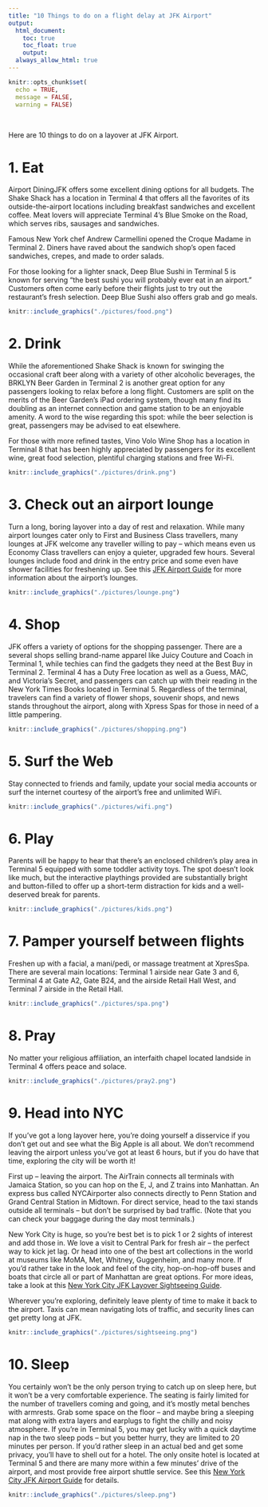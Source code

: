 ```yaml
---
title: "10 Things to do on a flight delay at JFK Airport"
output: 
  html_document:
    toc: true
    toc_float: true
    output: 
  always_allow_html: true
---
```


```r
knitr::opts_chunk$set(
  echo = TRUE,
  message = FALSE,
  warning = FALSE)
```

&nbsp;

Here are 10 things to do on a layover at JFK Airport.

# 1. Eat

Airport DiningJFK offers some excellent dining options for all budgets. The Shake Shack has a location in Terminal 4 that offers all the favorites of its outside-the-airport locations including breakfast sandwiches and excellent coffee. Meat lovers will appreciate Terminal 4’s Blue Smoke on the Road, which serves ribs, sausages and sandwiches.

Famous New York chef Andrew Carmellini opened the Croque Madame in Terminal 2. Diners have raved about the sandwich shop’s open faced sandwiches, crepes, and made to order salads.

For those looking for a lighter snack, Deep Blue Sushi in Terminal 5 is known for serving “the best sushi you will probably ever eat in an airport.” Customers often come early before their flights just to try out the restaurant’s fresh selection. Deep Blue Sushi also offers grab and go meals.

```r
knitr::include_graphics("./pictures/food.png")
```

# 2. Drink

While the aforementioned Shake Shack is known for swinging the occasional craft beer along with a variety of other alcoholic beverages, the BRKLYN Beer Garden in Terminal 2 is another great option for any passengers looking to relax before a long flight. Customers are split on the merits of the Beer Garden’s iPad ordering system, though many find its doubling as an internet connection and game station to be an enjoyable amenity. A word to the wise regarding this spot: while the beer selection is great, passengers may be advised to eat elsewhere.

For those with more refined tastes, Vino Volo Wine Shop has a location in Terminal 8 that has been highly appreciated by passengers for its excellent wine, great food selection, plentiful charging stations and free Wi-Fi.

```r
knitr::include_graphics("./pictures/drink.png")
```

# 3. Check out an airport lounge

Turn a long, boring layover into a day of rest and relaxation. While many airport lounges cater only to First and Business Class travellers, many lounges at JFK welcome any traveller willing to pay – which means even us Economy Class travellers can enjoy a quieter, upgraded few hours. Several lounges include food and drink in the entry price and some even have shower facilities for freshening up. See this [JFK Airport Guide](https://www.sleepinginairports.net/guides/new-york-city-jfk-airport-guide.htm#lounges) for more information about the airport’s lounges.

```r
knitr::include_graphics("./pictures/lounge.png")
```

# 4. Shop

JFK offers a variety of options for the shopping passenger. There are a several shops selling brand-name apparel like Juicy Couture and Coach in Terminal 1, while techies can find the gadgets they need at the Best Buy in Terminal 2. Terminal 4 has a Duty Free location as well as a Guess, MAC, and Victoria’s Secret, and passengers can catch up with their reading in the New York Times Books located in Terminal 5. Regardless of the terminal, travelers can find a variety of flower shops, souvenir shops, and news stands throughout the airport, along with Xpress Spas for those in need of a little pampering.

```r
knitr::include_graphics("./pictures/shopping.png")
```

# 5. Surf the Web

Stay connected to friends and family, update your social media accounts or surf the internet courtesy of the airport’s free and unlimited WiFi.

```r
knitr::include_graphics("./pictures/wifi.png")
```

# 6. Play

Parents will be happy to hear that there’s an enclosed children’s play area in Terminal 5 equipped with some toddler activity toys. The spot doesn’t look like much, but the interactive playthings provided are substantially bright and button-filled to offer up a short-term distraction for kids and a well-deserved break for parents.

```r
knitr::include_graphics("./pictures/kids.png")
```

# 7. Pamper yourself between flights

Freshen up with a facial, a mani/pedi, or massage treatment at XpresSpa. There are several main locations: Terminal 1 airside near Gate 3 and 6, Terminal 4 at Gate A2, Gate B24, and the airside Retail Hall West, and Terminal 7 airside in the Retail Hall.

```r
knitr::include_graphics("./pictures/spa.png")
```

# 8. Pray

No matter your religious affiliation, an interfaith chapel located landside in Terminal 4 offers peace and solace.

```r
knitr::include_graphics("./pictures/pray2.png")
```


# 9. Head into NYC

If you’ve got a long layover here, you’re doing yourself a disservice if you don’t get out and see what the Big Apple is all about. We don’t recommend leaving the airport unless you’ve got at least 6 hours, but if you do have that time, exploring the city will be worth it!

First up – leaving the airport. The AirTrain connects all terminals with Jamaica Station, so you can hop on the E, J, and Z trains into Manhattan. An express bus called NYCAirporter also connects directly to Penn Station and Grand Central Station in Midtown. For direct service, head to the taxi stands outside all terminals – but don’t be surprised by bad traffic. (Note that you can check your baggage during the day most terminals.)

New York City is huge, so you’re best bet is to pick 1 or 2 sights of interest and add those in. We love a visit to Central Park for fresh air – the perfect way to kick jet lag. Or head into one of the best art collections in the world at museums like MoMA, Met, Whitney, Guggenheim, and many more. If you’d rather take in the look and feel of the city, hop-on-hop-off buses and boats that circle all or part of Manhattan are great options. For more ideas, take a look at this [New York City JFK Layover Sightseeing Guide](https://www.sleepinginairports.net/sightseeing/jfk-airport-layover-sightseeing.htm).

Wherever you’re exploring, definitely leave plenty of time to make it back to the airport. Taxis can mean navigating lots of traffic, and security lines can get pretty long at JFK.

```r
knitr::include_graphics("./pictures/sightseeing.png")
```

# 10. Sleep

You certainly won’t be the only person trying to catch up on sleep here, but it won’t be a very comfortable experience. The seating is fairly limited for the number of travellers coming and going, and it’s mostly metal benches with armrests. Grab some space on the floor – and maybe bring a sleeping mat along with extra layers and earplugs to fight the chilly and noisy atmosphere. If you’re in Terminal 5, you may get lucky with a quick daytime nap in the two sleep pods – but you better hurry, they are limited to 20 minutes per person. If you’d rather sleep in an actual bed and get some privacy, you’ll have to shell out for a hotel. The only onsite hotel is located at Terminal 5 and there are many more within a few minutes’ drive of the airport, and most provide free airport shuttle service. See this [New York City JFK Airport Guide](https://www.sleepinginairports.net/guides/new-york-city-jfk-airport-guide.htm#hotels) for details.

```r
knitr::include_graphics("./pictures/sleep.png")
```

